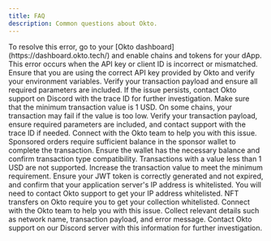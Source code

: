 ```yaml
---
title: FAQ
description: Common questions about Okto.
--- 
```



<Accordions>
  <Accordion title="What does this '[GET_ALL_ENTITIES] Request Failed: 'values' is missing in a filter' error mean?">
    To resolve this error, go to your [Okto dashboard](https://dashboard.okto.tech/) and enable chains and tokens for your dApp.
  </Accordion>
  <Accordion title="Why do I receive an 'Unauthorized: vendor of provided apiKey does not exist' error?">
    This error occurs when the API key or client ID is incorrect or mismatched. Ensure that you are using the correct API key provided by Okto and verify your environment variables.
  </Accordion>
  <Accordion title="What should I do if I encounter a '504 Gateway Timeout' error while executing a raw transaction?">
    Verify your transaction payload and ensure all required parameters are included. If the issue persists, contact Okto support on Discord with the trace ID for further investigation.
  </Accordion>
  <Accordion title="Why are my token transfers failing on different networks?">
    Make sure that the minimum transaction value is 1 USD. On some chains, your transaction may fail if the value is too low. Verify your transaction payload, ensure required parameters are included, and contact support with the trace ID if needed.
  </Accordion>
  <Accordion title="Why does my transaction fail with 'Nonce expired' on Solana Devnet?">
    Connect with the Okto team to help you with this issue.
  </Accordion>
  <Accordion title="Why does my sponsored order fail due to insufficient balance in the sponsor wallet?">
    Sponsored orders require sufficient balance in the sponsor wallet to complete the transaction. Ensure the wallet has the necessary balance and confirm transaction type compatibility.
  </Accordion>
  <Accordion title="What is the minimum order value for transactions, and why does my order fail if it is too low?">
    Transactions with a value less than 1 USD are not supported. Increase the transaction value to meet the minimum requirement.
  </Accordion>
  <Accordion title="How can I resolve issues with JWT authentication and IP address whitelisting?">
    Ensure your JWT token is correctly generated and not expired, and confirm that your application server's IP address is whitelisted. You will need to contact Okto support to get your IP address whitelisted.
  </Accordion>
  <Accordion title="Why are my NFT transfers failing?">
    NFT transfers on Okto require you to get your collection whitelisted. Connect with the Okto team to help you with this issue.
  </Accordion>
  <Accordion title="What should I do if I suspect an Okto API issue?">
    Collect relevant details such as network name, transaction payload, and error message. Contact Okto support on our Discord server with this information for further investigation.
  </Accordion>
</Accordions>
